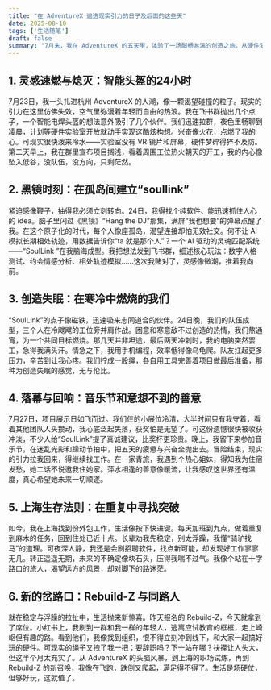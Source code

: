 ```yaml
---
title: "在 AdventureX 逃逸现实引力的日子及后面的这些天"
date: 2025-08-10
tags: ['生活随笔']
draft: false
summary: "7月末，我在 AdventureX 的五天里，体验了一场酣畅淋漓的创造之旅。从硬件梦碎到‘黑镜’灵感重生，从深夜编码到手机编程，尽管最终未能获奖，但收获了宝贵的建议与友谊。如今在上海开始了‘骑驴找马’的加班生活，内心创造的火焰却因 Rebuild-Z 的新机会再次燃起。在现实与理想的拉扯中，我感到前所未有的充实与进步。"
---
```


## 1. 灵感速燃与熄灭：智能头盔的24小时

7月23日，我一头扎进杭州 AdventureX 的人潮，像一颗渴望碰撞的粒子。现实的引力在这里仿佛失效，空气里弥漫着年轻而自由的热浪。我在飞书群抛出几个点子，一个智能电焊头盔的想法意外吸引了几个伙伴。我们迅速拉群，夜色里畅聊到凌晨，计划等硬件实验室开放就动手实现这酷炫构想。兴奋像火花，点燃了我的心。可现实很快泼来冷水——实验室没有 VR 镜片和屏幕，硬件梦碎得猝不及防。第二天早上，我在群里宣布项目搁浅，看着周围工位热火朝天的开工，我的内心像坠入低谷，没队伍，没方向，只剩茫然。

## 2. 黑镜时刻：在孤岛间建立“soullink”

紧迫感像鞭子，抽得我必须立刻转向。24日，我得找个纯软件、能迅速抓住人心的 idea。脑子里闪过《黑镜》“Hang the DJ”那集，满屏“我也想要”的弹幕点醒了我。在这个原子化的时代，每个人像座孤岛，渴望连接却怕无效社交。何不让 AI 模拟长期相处轨迹，用数据告诉你“ta 就是那个人”？一个 AI 驱动的灵魂匹配系统——“SoulLink ”在我脑海成型。我把想法发到飞书群，细述核心玩法：数字人格测试、约会情感分析、相处轨迹模拟……这次我赌对了，灵感像微潮，推着我向前。

## 3. 创造失眠：在寒冷中燃烧的我们

“SoulLink”的点子像磁铁，迅速吸来志同道合的伙伴。24日晚，我们的队伍成型，三个人在冷飕飕的工位旁并肩作战。困意和寒意敌不过创造的热情，我们熬通宵，为一个共同目标燃烧。那几天并非坦途，最后两天冲刺时，我的电脑突然罢工，急得我满头汗。情急之下，我用手机编程，效率低得像乌龟爬。队友扛起更多压力，辛苦到让我心疼。我们拧成一股绳，各自用工具完善着项目做最后准备，那种为创造失眠的感觉，无与伦比。

## 4. 落幕与回响：音乐节和意想不到的善意

7月27日，项目展示日如飞而过。我们仨的小展位冷清，大半时间只有我守着，看着其他团队人头攒动，我心底泛起失落，获奖怕是无望了。可这份遗憾很快被收获冲淡，不少人给“SoulLink”提了真诚建议，比奖杯更珍贵。晚上，我留下来参加音乐节，在迷乱光影和躁动节拍中，把五天的疲惫与兴奋全抛出去。冒险结束，现实的引力拉我回来，得继续找工作。在一家青旅，我遇到个热心姐妹，得知我为住宿发愁，她二话不说邀我住她家。萍水相逢的善意像暖流，让我感叹这世界还有温度，真心希望她未来一切顺遂。

## 5. 上海生存法则：在重复中寻找突破

如今，我在上海找到份外包工作，生活像按下快进键。每天加班到九点，做着重复到麻木的任务，回到住处已近十点。长辈劝我先稳定，别太浮躁，我懂“骑驴找马”的道理。可夜深人静，我还是会刷招聘软件，找点新可能，却发现好工作寥寥无几。转正遥遥无期，未来的不确定像块石头，压得我喘不过气。我像个站在十字路口的旅人，渴望远方的风景，却对脚下的路迷茫。

## 6. 新的岔路口：Rebuild-Z 与同路人

就在稳定与浮躁的拉扯中，生活抛来新惊喜。昨天报名的 Rebuild-Z，今天就拿到了席位。小红书上，我刷到一群和我一样的年轻人，逃离应试教育的框框，走上崎岖但有趣的路。看到他们，我像找到组织，恨不得立刻冲到线下，和大家一起搞好玩的硬件。可现实的绳子又拽了我一把：要辞职吗？下一站在哪？抉择让人头大，但这半个月太充实了。从 AdventureX 的头脑风暴，到上海的职场试炼，再到 Rebuild-Z 的新召唤，我像在飞跑，跌倒又爬起，满足得不得了。生活是场硬仗，但够好玩，这就值了。

